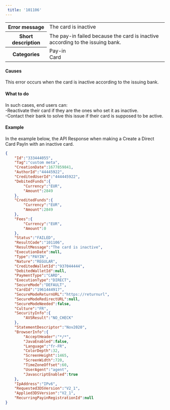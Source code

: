 ---  
 title: '101106'  
---  
  
<table>
    <tbody>
        <tr>
            <th class="header"><strong>Error message</strong></th>
            <td class="table-content">The card is inactive</td>
        </tr>
        <tr>
            <th class="header"><strong>Short description</strong></th>
            <td class="table-content">The pay-in failed because the card is inactive according to the issuing bank.</td>
        </tr>
        <tr>
            <th class="header"><strong>Categories</strong></th>
            <td class="table-content">  
<div class="label">Pay-in</div>  
<div class="label">Card</div>
</td>
        </tr>
    </tbody>
</table>  

#### Causes  

This error occurs when the card is inactive according to the issuing bank.  

#### What to do  

In such cases, end users can:  
-Reactivate their card if they are the ones who set it as inactive.  
-Contact their bank to solve this issue if their card is supposed to be active.  

#### Example  

In the example below, the API Response when making a Create a Direct Card PayIn with an inactive card.  
```json API Response
{
    "Id":"333444055",
    "Tag":"custom meta",
    "CreationDate":1677859841,
    "AuthorId":"44445922",
    "CreditedUserId":"444445922",
    "DebitedFunds":{
        "Currency":"EUR",
        "Amount":2849
    },
    "CreditedFunds":{
        "Currency":"EUR",
        "Amount":2849
    },
    "Fees":{
        "Currency":"EUR",
        "Amount":0
    },
    "Status":"FAILED",
    "ResultCode":"101106",
    "ResultMessage":"The card is inactive",
    "ExecutionDate":null,
    "Type":"PAYIN",
    "Nature":"REGULAR",
    "CreditedWalletId":"937044444",
    "DebitedWalletId":null,
    "PaymentType":"CARD",
    "ExecutionType":"DIRECT",
    "SecureMode":"DEFAULT",
    "CardId":"1961444917",
    "SecureModeReturnURL":"https://returnurl",
    "SecureModeRedirectURL":null,
    "SecureModeNeeded":false,
    "Culture":"FR",
    "SecurityInfo":{
        "AVSResult":"NO_CHECK"
    },
    "StatementDescriptor":"Nov2020",
    "BrowserInfo":{
        "AcceptHeader":"*/*",
        "JavaEnabled":false,
        "Language":"fr-FR",
        "ColorDepth":32,
        "ScreenHeight":1465,
        "ScreenWidth":720,
        "TimeZoneOffset":60,
        "UserAgent":"agent",
        "JavascriptEnabled":true
    },
    "IpAddress":"IPv6",
    "Requested3DSVersion":"V2_1",
    "Applied3DSVersion":"V2_1",
    "RecurringPayinRegistrationId":null
}
```
